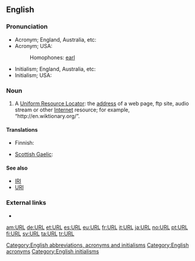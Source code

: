 ==English==

===Pronunciation===
* Acronym; England, Australia, etc: {{IPA|/ɜːl/}}
* Acronym; USA: {{IPA|/ɝl/}}
*: {{rhymes|ɜː(r)l}}
*: Homophones: [[earl]]
* Initialism; England, Australia, etc: {{IPA|/ˈjuːˌɑːˌrɛl/}}
* Initialism; USA: {{IPA|/ˈjuːˌɑːrˌɛl/}}

===Noun===
{{en-noun}}

# A [[Uniform Resource Locator]]: the [[address]] of a web page, ftp site, audio stream or other [[Internet]] resource; for example, “<nowiki>http://en.wiktionary.org/</nowiki>”.

====Translations====
{{trans-top|URL}}
* Finnish: {{t-|fi|web-osoite}}
{{trans-mid}}
* [[Scottish Gaelic]]: {{t-|gd|seòladh-lìn|m|xs=Scottish Gaelic}}
{{trans-bottom}}

====See also====
* [[IRI]]
* [[URI]]

===External links===
* {{pedialite}}

[[Category:English abbreviations, acronyms and initialisms]]
[[Category:English acronyms]]
[[Category:English initialisms]]

[[am:URL]]
[[de:URL]]
[[et:URL]]
[[es:URL]]
[[eu:URL]]
[[fr:URL]]
[[it:URL]]
[[ja:URL]]
[[no:URL]]
[[pt:URL]]
[[fi:URL]]
[[sv:URL]]
[[ta:URL]]
[[tr:URL]]